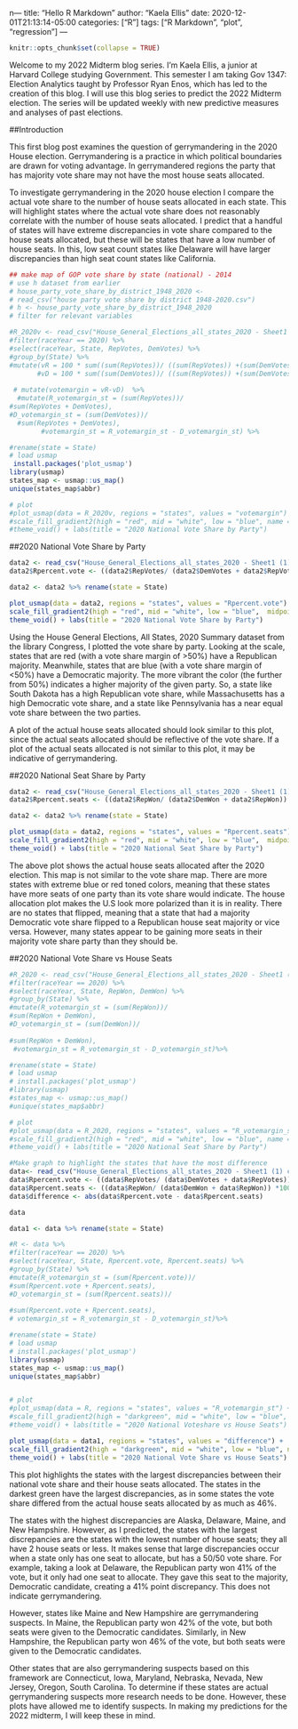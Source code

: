 n---
title: "Hello R Markdown"
author: "Kaela Ellis"
date: 2020-12-01T21:13:14-05:00
categories: ["R"]
tags: ["R Markdown", "plot", "regression"]
---

```r
knitr::opts_chunk$set(collapse = TRUE)
```



Welcome to my 2022 Midterm blog series. I’m Kaela Ellis, a junior at Harvard College studying Government. This semester I am taking Gov 1347: Election Analytics taught by Professor Ryan Enos, which has led to the creation of this blog. I will use this blog series to predict the 2022 Midterm election. The series will be updated weekly with new predictive measures and analyses of past elections.

##Introduction

This first blog post examines the question of gerrymandering in the 2020 House election. Gerrymandering is a practice in which political boundaries are drawn for voting advantage. In gerrymandered regions the party that has majority vote share may not have the most house seats allocated. 

To investigate gerrymandering in the 2020 house election I compare the actual vote share to the number of house seats allocated in each state. This will highlight states where the actual vote share does not reasonably correlate with the number of house seats allocated. I predict that a handful of states will have extreme discrepancies in vote share compared to the house seats allocated, but these will be states that have a low number of house seats. In this, low seat count states like Delaware will have larger discrepancies than high seat count states like California. 




```r
## make map of GOP vote share by state (national) - 2014
# use h dataset from earlier
# house_party_vote_share_by_district_1948_2020 <-
# read_csv("house party vote share by district 1948-2020.csv")
# h <- house_party_vote_share_by_district_1948_2020
# filter for relevant variables

```

```r
#R_2020v <- read_csv("House_General_Elections_all_states_2020 - Sheet1 (1).csv") %>%
#filter(raceYear == 2020) %>%
#select(raceYear, State, RepVotes, DemVotes) %>%
#group_by(State) %>%
#mutate(vR = 100 * sum((sum(RepVotes))/ ((sum(RepVotes)) +(sum(DemVotes)))), 
       #vD = 100 * sum((sum(DemVotes))/ ((sum(RepVotes)) +(sum(DemVotes)))))  %>%
  
 # mutate(votemargin = vR-vD)  %>%
  #mutate(R_votemargin_st = (sum(RepVotes))/
#sum(RepVotes + DemVotes),
#D_votemargin_st = (sum(DemVotes))/
  #sum(RepVotes + DemVotes),  
        #votemargin_st = R_votemargin_st - D_votemargin_st) %>%

#rename(state = State)
# load usmap
 install.packages('plot_usmap')
library(usmap)
states_map <- usmap::us_map()
unique(states_map$abbr)

# plot
#plot_usmap(data = R_2020v, regions = "states", values = "votemargin") +
#scale_fill_gradient2(high = "red", mid = "white", low = "blue", name = "Two-party voteshare margin") +
#theme_void() + labs(title = "2020 National Vote Share by Party")

```
##2020 National Vote Share by Party
```r
data2 <- read_csv("House_General_Elections_all_states_2020 - Sheet1 (1) copy.csv")
data2$Rpercent.vote <- ((data2$RepVotes/ (data2$DemVotes + data2$RepVotes)) *100)

data2 <- data2 %>% rename(state = State)

plot_usmap(data = data2, regions = "states", values = "Rpercent.vote") +
scale_fill_gradient2(high = "red", mid = "white", low = "blue",  midpoint = 50, name = "Two-party voteshare margin") +
theme_void() + labs(title = "2020 National Vote Share by Party")
```


Using the House General Elections, All States, 2020 Summary dataset from the library Congress, I plotted the vote share by party. Looking at the scale, states that are red (with a vote share margin of >50%) have a Republican majority. Meanwhile, states that are blue (with a vote share margin of <50%) have a Democratic majority. The more vibrant the color (the further from 50%) indicates a higher majority of the given party. So, a state like South Dakota has a high Republican vote share, while Massachusetts has a high Democratic vote share, and a state like Pennsylvania has a near equal vote share between the two parties. 

A plot of the actual house seats allocated should look similar to this plot, since the actual seats allocated should be reflective of the vote share. If a plot of the actual seats allocated is not similar to this plot, it may be indicative of gerrymandering.

##2020 National Seat Share by Party

```r
data2 <- read_csv("House_General_Elections_all_states_2020 - Sheet1 (1) copy.csv")
data2$Rpercent.seats <- ((data2$RepWon/ (data2$DemWon + data2$RepWon)) *100)

data2 <- data2 %>% rename(state = State)

plot_usmap(data = data2, regions = "states", values = "Rpercent.seats") +
scale_fill_gradient2(high = "red", mid = "white", low = "blue",  midpoint = 50, name = "Two-party seats won margin") +
theme_void() + labs(title = "2020 National Seat Share by Party")
```

The above plot shows the actual house seats allocated after the 2020 election. This map is not similar to the vote share map. There are more states with extreme blue or red toned colors, meaning that these states have more seats of one party than its vote share would indicate. The house allocation plot makes the U.S look more polarized than it is in reality. There are no states that flipped, meaning that a state that had a majority Democratic vote share flipped to a Republican house seat majority or vice versa. However, many states appear to be gaining more seats in their majority vote share party than they should be. 

##2020 National Vote Share vs House Seats

```r
#R_2020 <- read_csv("House_General_Elections_all_states_2020 - Sheet1 (1).csv") %>%
#filter(raceYear == 2020) %>%
#select(raceYear, State, RepWon, DemWon) %>%
#group_by(State) %>%
#mutate(R_votemargin_st = (sum(RepWon))/
#sum(RepWon + DemWon),
#D_votemargin_st = (sum(DemWon))/
  
#sum(RepWon + DemWon), 
 #votemargin_st = R_votemargin_st - D_votemargin_st)%>%

#rename(state = State)
# load usmap
# install.packages('plot_usmap')
#library(usmap)
#states_map <- usmap::us_map()
#unique(states_map$abbr)

# plot
#plot_usmap(data = R_2020, regions = "states", values = "R_votemargin_st") +
#scale_fill_gradient2(high = "red", mid = "white", low = "blue", name = "Two-party seats won margin") +
#theme_void() + labs(title = "2020 National Seat Share by Party")

```

```r
#Make graph to highlight the states that have the most difference  
data<- read_csv("House_General_Elections_all_states_2020 - Sheet1 (1) copy.csv")
data$Rpercent.vote <- ((data$RepVotes/ (data$DemVotes + data$RepVotes)) *100)
data$Rpercent.seats <- ((data$RepWon/ (data$DemWon + data$RepWon)) *100)
data$difference <- abs(data$Rpercent.vote - data$Rpercent.seats)

data 

data1 <- data %>% rename(state = State)

#R <- data %>%
#filter(raceYear == 2020) %>%
#select(raceYear, State, Rpercent.vote, Rpercent.seats) %>%
#group_by(State) %>%
#mutate(R_votemargin_st = (sum(Rpercent.vote))/
#sum(Rpercent.vote + Rpercent.seats),
#D_votemargin_st = (sum(Rpercent.seats))/
  
#sum(Rpercent.vote + Rpercent.seats), 
# votemargin_st = R_votemargin_st - D_votemargin_st)%>%

#rename(state = State)
# load usmap
# install.packages('plot_usmap')
library(usmap)
states_map <- usmap::us_map()
unique(states_map$abbr)


# plot
#plot_usmap(data = R, regions = "states", values = "R_votemargin_st") +
#scale_fill_gradient2(high = "darkgreen", mid = "white", low = "blue", name = "Difference between voteshare and house seats") +
#theme_void() + labs(title = "2020 National Voteshare vs House Seats")

plot_usmap(data = data1, regions = "states", values = "difference") +
scale_fill_gradient2(high = "darkgreen", mid = "white", low = "blue", name = "voteshare % vs house seats %") +
theme_void() + labs(title = "2020 National Vote Share vs House Seats")
```
This plot highlights the states with the largest discrepancies between their national vote share and their house seats allocated. The states in the darkest green have the largest discrepancies, as in some states the vote share differed from the actual house seats allocated by as much as 46%. 

The states with the highest discrepancies are Alaska, Delaware, Maine, and New Hampshire. However, as I predicted, the states with the largest discrepancies are the states with the lowest number of house seats; they all have 2 house seats or less. It makes sense that large discrepancies occur when a state only has one seat to allocate, but has a 50/50 vote share. For example, taking a look at Delaware, the Republican party won 41% of the vote, but it only had one seat to allocate. They gave this seat to the majority, Democratic candidate, creating a 41% point discrepancy. This does not indicate gerrymandering. 

However, states like Maine and New Hampshire are gerrymandering suspects. In Maine, the Republican party won 42% of the vote, but both seats were given to the Democratic candidates. Similarly, in New Hampshire, the Republican party won 46% of the vote, but both seats were given to the Democratic candidates. 

Other states that are also gerrymandering suspects based on this framework are Connecticut, Iowa, Maryland, Nebraska, Nevada, New Jersey, Oregon, South Carolina. To determine if these states are actual gerrymandering suspects more research needs to be done. However, these plots have allowed me to identify suspects. In making my predictions for the 2022 midterm, I will keep these in mind. 


